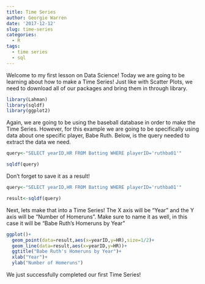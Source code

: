 ```yaml
---
title: Time Series
author: Georgie Warren
date: '2017-12-12'
slug: time-series
categories:
  - R
tags:
  - time series
  - sql
---
```


Welcome to my first lesson on Data Science! Today we are going to be learning about how to make a Time Series! Just like with Scatter Plots, we need to download all of our packages and bring them in through library.

```r
library(Lahman)
library(sqldf)
library(ggplot2)
```

Again, we are going to be using the baseball database in order to make the Time Series. However, for this example we are going to be specifically using data about one specific player, Babe Ruth. Below, is the query needed to extract the data we need. 

```r
query<-"SELECT yearID,HR FROM Batting WHERE playerID='ruthba01'"

sqldf(query)
```

Don't forget to save it as a result!

```r
query<-"SELECT yearID,HR FROM Batting WHERE playerID='ruthba01'"

result<-sqldf(query)
```

Next, lets make that into a Time Series! The X axis will be "Year" and the Y axis will be "Number of Homeruns". Make sure to name it as well, in this case it will be "Babe Ruth's Homeruns by Year"

```r
ggplot()+
  geom_point(data=result,aes(x=yearID,y=HR),size=1/2)+
  geom_line(data=result,aes(x=yearID,y=HR))+
  ggtitle("Babe Ruth's Homeruns by Year")+
  xlab("Year")+
  ylab("Number of Homeruns")
```

We just successfully completed our first Time Series!